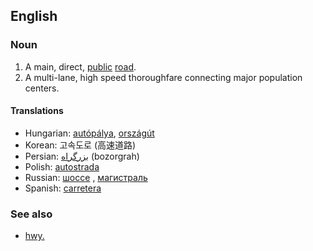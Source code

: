 ==English==

===Noun===
{{en-noun-reg}}

# A main, direct, [[public]] [[road]].
# A multi-lane, high speed thoroughfare connecting major population centers.

====Translations====
*Hungarian: [[autópálya]], [[országút]]
*Korean: 고속도로 (高速道路)
*Persian: [[بزرگراه]] (bozorgrah)
*Polish: [[autostrada]]
*Russian: [[шоссе]] {{n}}, [[магистраль]] {{f}}
*Spanish: [[carretera]] {{f}}

===See also===
*[[hwy.]]
